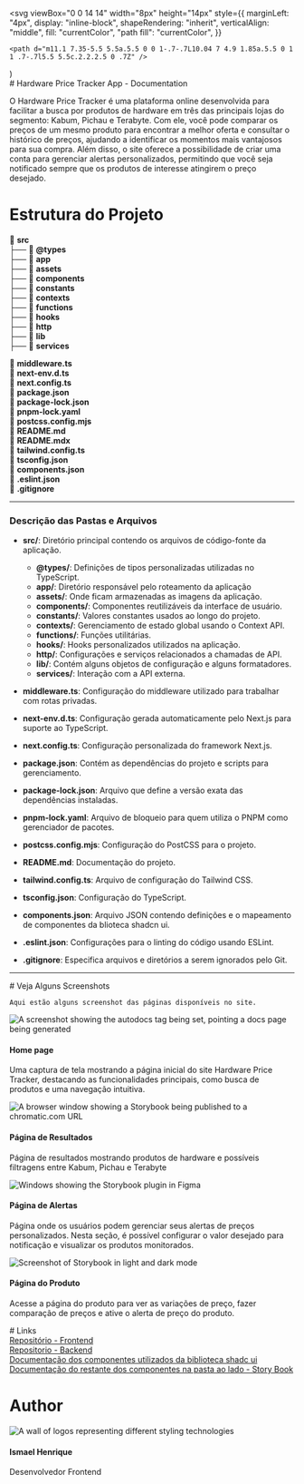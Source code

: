 

  <svg
    viewBox="0 0 14 14"
    width="8px"
    height="14px"
    style={{
      marginLeft: "4px",
      display: "inline-block",
      shapeRendering: "inherit",
      verticalAlign: "middle",
      fill: "currentColor",
      "path fill": "currentColor",
    }}
  >
    <path d="m11.1 7.35-5.5 5.5a.5.5 0 0 1-.7-.7L10.04 7 4.9 1.85a.5.5 0 1 1 .7-.7l5.5 5.5c.2.2.2.5 0 .7Z" />
  </svg>
)

<Meta title="Hardware Price Tracker" />

<div className="sb-container">
  <div className='sb-section-title'>
    # Hardware Price Tracker App - Documentation

O Hardware Price Tracker é uma plataforma online desenvolvida para facilitar a busca por produtos de hardware em três das principais lojas do segmento: Kabum, Pichau e Terabyte. Com ele, você pode comparar os preços de um mesmo produto para encontrar a melhor oferta e consultar o histórico de preços, ajudando a identificar os momentos mais vantajosos para sua compra. Além disso, o site oferece a possibilidade de criar uma conta para gerenciar alertas personalizados, permitindo que você seja notificado sempre que os produtos de interesse atingirem o preço desejado.

  </div>
</div>

<div className="sb-container">
  <div className='sb-section-title'>

# Estrutura do Projeto

📁 **src**  
├── 📂 **@types**  
├── 📂 **app**  
├── 📂 **assets**  
├── 📂 **components**  
├── 📂 **constants**  
├── 📂 **contexts**  
├── 📂 **functions**  
├── 📂 **hooks**  
├── 📂 **http**  
├── 📂 **lib**  
├── 📂 **services**

📄 **middleware.ts**  
📄 **next-env.d.ts**  
📄 **next.config.ts**  
📄 **package.json**  
📄 **package-lock.json**  
📄 **pnpm-lock.yaml**  
📄 **postcss.config.mjs**  
📄 **README.md**  
📄 **README.mdx**  
📄 **tailwind.config.ts**  
📄 **tsconfig.json**  
📄 **components.json**  
📄 **.eslint.json**  
📄 **.gitignore**

---

### Descrição das Pastas e Arquivos

- **src/**: Diretório principal contendo os arquivos de código-fonte da aplicação.

  - **@types/**: Definições de tipos personalizadas utilizadas no TypeScript.
  - **app/**: Diretório responsável pelo roteamento da aplicação
  - **assets/**: Onde ficam armazenadas as imagens da aplicação.
  - **components/**: Componentes reutilizáveis da interface de usuário.
  - **constants/**: Valores constantes usados ao longo do projeto.
  - **contexts/**: Gerenciamento de estado global usando o Context API.
  - **functions/**: Funções utilitárias.
  - **hooks/**: Hooks personalizados utilizados na aplicação.
  - **http/**: Configurações e serviços relacionados a chamadas de API.
  - **lib/**: Contém alguns objetos de configuração e alguns formatadores.
  - **services/**: Interação com a API externa.

- **middleware.ts**: Configuração do middleware utilizado para trabalhar com rotas privadas.
- **next-env.d.ts**: Configuração gerada automaticamente pelo Next.js para suporte ao TypeScript.
- **next.config.ts**: Configuração personalizada do framework Next.js.
- **package.json**: Contém as dependências do projeto e scripts para gerenciamento.
- **package-lock.json**: Arquivo que define a versão exata das dependências instaladas.
- **pnpm-lock.yaml**: Arquivo de bloqueio para quem utiliza o PNPM como gerenciador de pacotes.
- **postcss.config.mjs**: Configuração do PostCSS para o projeto.
- **README.md**: Documentação do projeto.
- **tailwind.config.ts**: Arquivo de configuração do Tailwind CSS.
- **tsconfig.json**: Configuração do TypeScript.
- **components.json**: Arquivo JSON contendo definições e o mapeamento de componentes da blioteca shadcn ui.
- **.eslint.json**: Configurações para o linting do código usando ESLint.
- **.gitignore**: Especifica arquivos e diretórios a serem ignorados pelo Git.

---

  </div>
</div>
<div className="sb-container">
  <div className='sb-section-title'>
    # Veja Alguns Screenshots

    Aqui estão alguns screenshot das páginas disponíveis no site.

  </div>

  <div className="sb-section">
    <div className="sb-features-grid">
      <div className="sb-grid-item">
        <Image 
          width={0}
          height={0}
          style={{ width: '100%', height: 'auto' }} 
          src={homePage} 
          alt="A screenshot showing the autodocs tag being set, pointing a docs page being generated" 
        />
        <h4 className="sb-section-item-heading">Home page</h4>
        <p className="sb-section-item-paragraph"> Uma captura de tela mostrando a página inicial do site Hardware Price Tracker, destacando as funcionalidades principais, como busca de produtos e uma navegação intuitiva.</p>
      </div>
      <div className="sb-grid-item">
        <Image 
          width={0}
          height={0}
          style={{ width: '100%', height: 'auto' }} 
          src={resultsPage} 
          alt="A browser window showing a Storybook being published to a chromatic.com URL" 
        />
        <h4 className="sb-section-item-heading">Página de Resultados</h4>
        <p className="sb-section-item-paragraph">Página de resultados mostrando produtos de hardware e possíveis filtragens entre Kabum, Pichau e Terabyte</p>
      </div>
      <div className="sb-grid-item">
        <Image 
          width={0}
          height={0}
          style={{ width: '100%', height: 'auto' }} 
          src={alertPage} 
          alt="Windows showing the Storybook plugin in Figma" 
        />
        <h4 className="sb-section-item-heading">Página de Alertas</h4>
        <p className="sb-section-item-paragraph">Página onde os usuários podem gerenciar seus alertas de preços personalizados. Nesta seção, é possível configurar o valor desejado para notificação e visualizar os produtos monitorados.</p>
      </div>
      <div className="sb-grid-item">
        <Image 
          width={0}
          height={0}
          style={{ width: '100%', height: 'auto' }} 
          src={prodPage} 
          alt="Screenshot of Storybook in light and dark mode" 
        />
        <h4 className="sb-section-item-heading">Página do Produto</h4>
        <p className="sb-section-item-paragraph">Acesse a página do produto para ver as variações de preço, fazer comparação de preços e ative o alerta de preço do produto.</p>
      </div>
    </div>
  </div>
</div>

<div className="sb-container">
  # Links
  <div >
       <a
          href="https://github.com/storybookjs/storybook"
          target="_blank"
        >Repositório - Frontend<RightArrow /></a>
  </div>
   <div >
        <a
          href="https://github.com/storybookjs/storybook"
          target="_blank"
        >Repositorio - Backend<RightArrow /></a>
    </div>
    <div >
        <a
          href="https://github.com/storybookjs/storybook"
          target="_blank"
        >Documentação dos componentes utilizados da biblioteca shadc ui<RightArrow /></a>
    </div>
    <div >
        <a
          href="https://github.com/storybookjs/storybook"
          target="_blank"
        >Documentação do restante dos componentes na pasta ao lado - Story Book<RightArrow /></a>
    </div>

</div>

# Author
<div className="sb-section">
  <div className="sb-features-grid">
     <div className="sb-section-item">
      <Image
        src={"https://github.com/ismael-henrique-dev.png"}
        alt="A wall of logos representing different styling technologies"
        width={0}
        height={0}
        style={{ width: '50%', height: 'auto' }}
      />
      <h4 className="sb-section-item-heading">Ismael Henrique</h4>
      <p className="sb-section-item-paragraph">Desenvolvedor Frontend</p>
    </div>
  </div>
</div>

<style>
  {`
  .sb-column {
    display: flex;
    flex-direction: column; /* Organiza os links em coluna */
    gap: 8px; /* Espaçamento vertical entre os links */
  }

  .sb-column a {
    display: block; /* Garante que cada link ocupe uma linha separada */
    text-decoration: none; /* Remove o sublinhado dos links */
    color: #0070f3; /* Define a cor dos links */
  }

  .sb-container {
    margin-bottom: 48px;
  }

  .sb-section {
    width: 100%;
    display: flex;
    flex-direction: row;
    gap: 20px;
  }

  img {
    object-fit: cover;
  }

  .sb-section-title {
    margin-bottom: 32px;
  }

  .sb-section a:not(h1 a, h2 a, h3 a) {
    font-size: 14px;
  }

  .sb-section-item, .sb-grid-item {
    flex: 1;
    display: flex;
    flex-direction: column;
  }

  .sb-section-item-heading {
    padding-top: 20px !important;
    padding-bottom: 5px !important;
    margin: 0 !important;
  }
  .sb-section-item-paragraph {
    margin: 0;
    padding-bottom: 10px;
  }

  .sb-chevron {
    margin-left: 5px;
  }

  .sb-features-grid {
    display: grid;
    grid-template-columns: repeat(2, 1fr);
    grid-gap: 32px 20px;
  }

  .sb-socials {
    display: grid;
    grid-template-columns: repeat(4, 1fr);
  }

  .sb-socials p {
    margin-bottom: 10px;
  }

  .sb-explore-image {
    max-height: 32px;
    align-self: flex-start;
  }

  .sb-addon {
    width: 100%;
    display: flex;
    align-items: center;
    position: relative;
    background-color: #EEF3F8;
    border-radius: 5px;
    border: 1px solid rgba(0, 0, 0, 0.05);
    background: #EEF3F8;
    height: 180px;
    margin-bottom: 48px;
    overflow: hidden;
  }

  .sb-addon-text {
    padding-left: 48px;
    max-width: 240px;
  }

  .sb-addon-text h4 {
    padding-top: 0px;
  }

  .sb-addon-img {
    position: absolute;
    left: 345px;
    top: 0;
    height: 100%;
    width: 200%;
    overflow: hidden;
  }

  .sb-addon-img img {
    width: 650px;
    transform: rotate(-15deg);
    margin-left: 40px;
    margin-top: -72px;
    box-shadow: 0 0 1px rgba(255, 255, 255, 0);
    backface-visibility: hidden;
  }

  @media screen and (max-width: 800px) {
    .sb-addon-img {
      left: 300px;
    }
  }

  @media screen and (max-width: 600px) {
    .sb-section {
      flex-direction: column;
    }

    .sb-features-grid {
      grid-template-columns: repeat(1, 1fr);
    }

    .sb-socials {
      grid-template-columns: repeat(2, 1fr);
    }

    .sb-addon {
      height: 280px;
      align-items: flex-start;
      padding-top: 32px;
      overflow: hidden;
    }

    .sb-addon-text {
      padding-left: 24px;
    }

    .sb-addon-img {
      right: 0;
      left: 0;
      top: 130px;
      bottom: 0;
      overflow: hidden;
      height: auto;
      width: 124%;
    }

    .sb-addon-img img {
      width: 1200px;
      transform: rotate(-12deg);
      margin-left: 0;
      margin-top: 48px;
      margin-bottom: -40px;
      margin-left: -24px;
    }
  }
  `}
</style>
